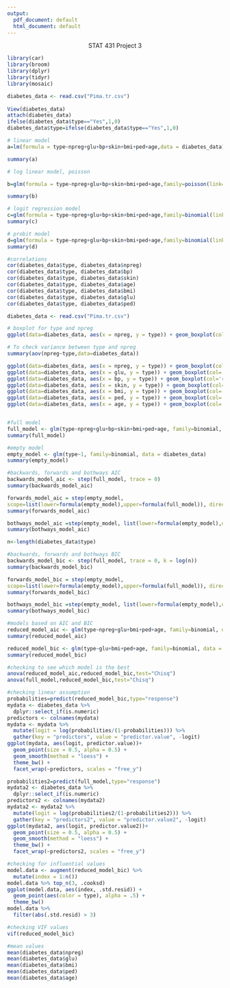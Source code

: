 ---
output:
  pdf_document: default
  html_document: default
---
$$\text{STAT 431 Project 3}$$
```{r}
library(car)
library(broom)
library(dplyr)
library(tidyr)
library(mosaic)

diabetes_data <- read.csv("Pima.tr.csv")
 
View(diabetes_data)
attach(diabetes_data)
ifelse(diabetes_data$type=="Yes",1,0)
diabetes_data$type=ifelse(diabetes_data$type=="Yes",1,0)

# linear model 
a=lm(formula = type~npreg+glu+bp+skin+bmi+ped+age,data = diabetes_data)

summary(a)

# log linear model, poisson

b=glm(formula = type~npreg+glu+bp+skin+bmi+ped+age,family=poisson(link="log"),data = diabetes_data)

summary(b)

# logit regression model
c=glm(formula = type~npreg+glu+bp+skin+bmi+ped+age,family=binomial(link="logit"),data = diabetes_data)
summary(c)

# probit model
d=glm(formula = type~npreg+glu+bp+skin+bmi+ped+age,family=binomial(link="probit"),data = diabetes_data)
summary(d)

#correlations
cor(diabetes_data$type, diabetes_data$npreg)
cor(diabetes_data$type, diabetes_data$bp)
cor(diabetes_data$type, diabetes_data$skin)
cor(diabetes_data$type, diabetes_data$age)
cor(diabetes_data$type, diabetes_data$bmi)
cor(diabetes_data$type, diabetes_data$glu)
cor(diabetes_data$type, diabetes_data$ped)

diabetes_data <- read.csv("Pima.tr.csv")

# boxplot for type and npreg
ggplot(data=diabetes_data, aes(x = npreg, y = type)) + geom_boxplot(col='red', fill='blue') + ylab("Diabetic") + coord_flip() + ggtitle("Boxplots for Diabetic and number of pregnacies")

# To check variance between type and npreg
summary(aov(npreg~type,data=diabetes_data))

ggplot(data=diabetes_data, aes(x = npreg, y = type)) + geom_boxplot(col='red', fill='blue') + ylab("Diabetic") + coord_flip() + ggtitle("Boxplots for Diabetic and number of pregnacies")
ggplot(data=diabetes_data, aes(x = glu, y = type)) + geom_boxplot(col='red', fill='blue') + ylab("Diabetic") + coord_flip() + ggtitle("Boxplots for Diabetic and glucose levels")
ggplot(data=diabetes_data, aes(x = bp, y = type)) + geom_boxplot(col='red', fill='blue') + ylab("Diabetic") + coord_flip() + ggtitle("Boxplots for Diabetic and blood pressure")
ggplot(data=diabetes_data, aes(x = skin, y = type)) + geom_boxplot(col='red', fill='blue') + ylab("Diabetic") + coord_flip() + ggtitle("Boxplots for Diabetic and skin")
ggplot(data=diabetes_data, aes(x = bmi, y = type)) + geom_boxplot(col='red', fill='blue') + ylab("Diabetic") + coord_flip() + ggtitle("Boxplots for Diabetic and BMI")
ggplot(data=diabetes_data, aes(x = ped, y = type)) + geom_boxplot(col='red', fill='blue') + ylab("Diabetic") + coord_flip() + ggtitle("Boxplots for Diabetic and Ped")
ggplot(data=diabetes_data, aes(x = age, y = type)) + geom_boxplot(col='red', fill='blue') + ylab("Diabetic") + coord_flip() + ggtitle("Boxplots for Diabetic and age")


#full model
full_model <- glm(type~npreg+glu+bp+skin+bmi+ped+age, family=binomial, data = diabetes_data)
summary(full_model) 

#empty model
empty_model <- glm(type~1, family=binomial, data = diabetes_data)
summary(empty_model)

#backwards, forwards and bothways AIC
backwards_model_aic <- step(full_model, trace = 0)
summary(backwards_model_aic)

forwards_model_aic = step(empty_model,
scope=list(lower=formula(empty_model),upper=formula(full_model)), direction="forward")
summary(forwards_model_aic)

bothways_model_aic =step(empty_model, list(lower=formula(empty_model),upper=formula(full_model)), direction="both",trace=0)
summary(bothways_model_aic)

n<-length(diabetes_data$type)

#backwards, forwards and bothways BIC
backwards_model_bic <- step(full_model, trace = 0, k = log(n))
summary(backwards_model_bic)

forwards_model_bic = step(empty_model,
scope=list(lower=formula(empty_model),upper=formula(full_model)), direction="forward", k = log(n))
summary(forwards_model_bic)

bothways_model_bic =step(empty_model, list(lower=formula(empty_model),upper=formula(full_model)), direction="both",trace=0, k = log(n))
summary(bothways_model_bic)

#models based on AIC and BIC
reduced_model_aic <- glm(type~npreg+glu+bmi+ped+age, family=binomial, data = diabetes_data)
summary(reduced_model_aic) 

reduced_model_bic <- glm(type~glu+bmi+ped+age, family=binomial, data = diabetes_data)
summary(reduced_model_bic)

#checking to see which model is the best
anova(reduced_model_aic,reduced_model_bic,test="Chisq")
anova(full_model,reduced_model_bic,test="Chisq") 

#checking linear assumption
probabilities=predict(reduced_model_bic,type="response")
mydata <- diabetes_data %>%
  dplyr::select_if(is.numeric) 
predictors <- colnames(mydata)
mydata <- mydata %>%
  mutate(logit = log(probabilities/(1-probabilities))) %>%
  gather(key = "predictors", value = "predictor.value", -logit)
ggplot(mydata, aes(logit, predictor.value))+
  geom_point(size = 0.5, alpha = 0.5) +
  geom_smooth(method = "loess") + 
  theme_bw() + 
  facet_wrap(~predictors, scales = "free_y")

probabilities2=predict(full_model,type="response")
mydata2 <- diabetes_data %>%
  dplyr::select_if(is.numeric) 
predictors2 <- colnames(mydata2)
mydata2 <- mydata2 %>%
  mutate(logit = log(probabilities2/(1-probabilities2))) %>%
  gather(key = "predictors2", value = "predictor.value2", -logit)
ggplot(mydata2, aes(logit, predictor.value2))+
  geom_point(size = 0.5, alpha = 0.5) +
  geom_smooth(method = "loess") + 
  theme_bw() + 
  facet_wrap(~predictors2, scales = "free_y")

#checking for influential values
model.data <- augment(reduced_model_bic) %>% 
  mutate(index = 1:n()) 
model.data %>% top_n(3, .cooksd)
ggplot(model.data, aes(index, .std.resid)) + 
  geom_point(aes(color = type), alpha = .5) +
  theme_bw()
model.data %>% 
  filter(abs(.std.resid) > 3)

#checking VIF values
vif(reduced_model_bic)

#mean values
mean(diabetes_data$npreg)
mean(diabetes_data$glu)
mean(diabetes_data$bmi)
mean(diabetes_data$ped)
mean(diabetes_data$age)

```